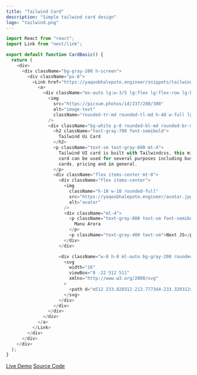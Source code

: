 ```yaml
---
title: "Tailwind Card"
description: "Simple tailwind card design"
logo: "tailwind.png"
---
```


```js
import React from "react";
import Link from "next/link";

export default function CardBasic() {
  return (
    <div>
      <div className="bg-gray-200 h-screen">
        <div className="px-8">
          <Link href="https://yaqoobhalepoto.engineer/snippets/tailwind-card">
            <a>
              <div className="mx-auto lg:w-3/5 lg:flex lg:flex-row lg:h-auto ">
                <img
                  src="https://picsum.photos/id/237/200/300"
                  alt="image-text"
                  className="rounded-tr-md rounded-tl-md h-48 w-full lg:h-auto lg:w-2/5 lg:rounded-bl-md lg:rounded-tr-none"
                />
                <div className="bg-white p-8 rounded-bl-md rounded-br-md lg:rouned-bl-none lg:rounded-tr-md">
                  <h2 className="text-gray-700 font-semibold">
                    Tailwind Ui Card
                  </h2>
                  <p className="text-sm text-gray-600 mt-4">
                    Tailwind UI card is built with Tailwindcss, this minimal
                    card can be used for several purposes including business
                    cards, pricing and in general.
                  </p>
                  <div className="flex items-center mt-8">
                    <div className="flex items-center">
                      <img
                        className="h-10 w-10 rounded-full"
                        src="https://yaqoobhalepoto.engineer/avatar.jpg"
                        alt="avatar"
                      />
                      <div className="ml-4">
                        <p className="text-gray-800 text-sm font-semibold">
                          Manu Arora
                        </p>
                        <p className="text-gray-400 text-sm">Next JS</p>
                      </div>
                    </div>

                    <div className="w-8 h-8 ml-auto bg-gray-200 rounded-full flex items-center justify-center">
                      <svg
                        width="16"
                        viewBox="0 -22 512 511"
                        xmlns="http://www.w3.org/2000/svg"
                      >
                        <path d="m512 233.820312-212.777344-233.320312v139.203125h-45.238281c-140.273437 0-253.984375 113.710937-253.984375 253.984375v73.769531l20.09375-22.019531c68.316406-74.851562 164.980469-117.5 266.324219-117.5h12.804687v139.203125zm0 0" />
                      </svg>
                    </div>
                  </div>
                </div>
              </div>
            </a>
          </Link>
        </div>
      </div>
    </div>
  );
}
```

[Live Demo](http://yaqoobhalepoto.engineer/demos/demo/tailwindcard)
[Source Code](https://github.com/manuarora700/portfolio-website/tree/master/pages/demos/demo/tailwindcard)
